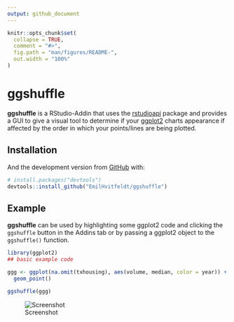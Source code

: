 ```yaml
---
output: github_document
---
```


<!-- README.md is generated from README.Rmd. Please edit that file -->

```r
knitr::opts_chunk$set(
  collapse = TRUE,
  comment = "#>",
  fig.path = "man/figures/README-",
  out.width = "100%"
)
```
# ggshuffle

<!-- badges: start -->
<!-- badges: end -->

__ggshuffle__ is a RStudio-Addin that uses the [rstudioapi](https://github.com/rstudio/rstudioapi) package and provides a GUI to give a visual tool to determine if your [ggplot2](https://github.com/tidyverse/ggplot2) charts appearance if affected by the order in which your points/lines are being plotted.

## Installation

And the development version from [GitHub](https://github.com/) with:

``` r
# install.packages("devtools")
devtools::install_github("EmilHvitfeldt/ggshuffle")
```
## Example

__ggshuffle__ can be used by highlighting some ggplot2 code and clicking the `ggshuffle` button in the Addins tab or by passing a ggplot2 object to the `ggshuffle()` function.

```r
library(ggplot2)
## basic example code

ggg <- ggplot(na.omit(txhousing), aes(volume, median, color = year)) +
  geom_point()

ggshuffle(ggg)
```

![Screenshot](man/figures/ggshuffle-demo.gif)
